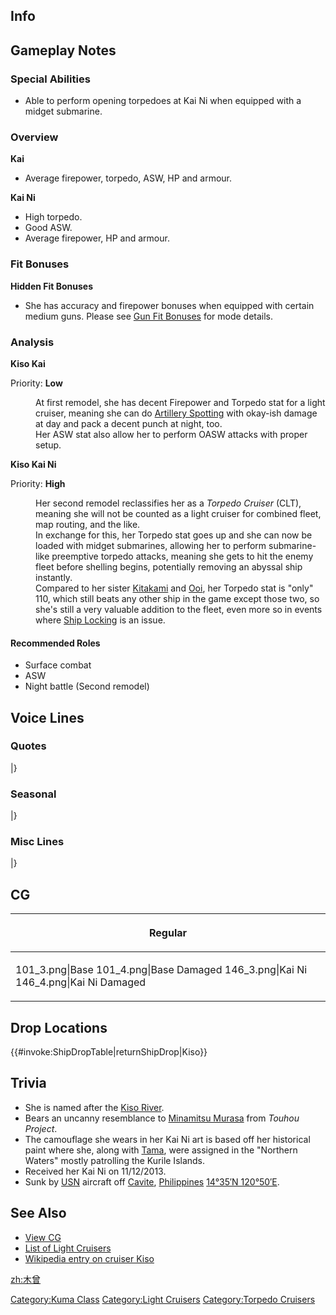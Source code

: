 ==Info==
{{KanmusuInfo|ID=041}}
{{KanmusuInfo|ID=041a}}
{{KanmusuInfo|ID=146}}

==Gameplay Notes==
===Special Abilities===
* Able to perform opening torpedoes at Kai Ni when equipped with a midget submarine.

===Overview===
'''Kai'''
* Average firepower, torpedo, ASW, HP and armour.

'''Kai Ni'''
* High torpedo.
* Good ASW.
* Average firepower, HP and armour.

===Fit Bonuses===
{{:{{BASEPAGENAME}}/Equipment Bonuses}}
{{clear}}

'''Hidden Fit Bonuses'''
* She has accuracy and firepower bonuses when equipped with certain medium guns. Please see [[Gun Fit Bonuses]] for mode details.

===Analysis===
'''Kiso Kai'''

Priority: '''Low'''

:At first remodel, she has decent Firepower and Torpedo stat for a light cruiser, meaning she can do [[Artillery Spotting]] with okay-ish damage at day and pack a decent punch at night, too.
:Her ASW stat also allow her to perform OASW attacks with proper setup.


'''Kiso Kai Ni'''

Priority: '''High'''

:Her second remodel reclassifies her as a ''Torpedo Cruiser'' (CLT), meaning she will not be counted as a light cruiser for combined fleet, map routing, and the like.
:In exchange for this, her Torpedo stat goes up and she can now be loaded with midget submarines, allowing her to perform submarine-like preemptive torpedo attacks, meaning she gets to hit the enemy fleet before shelling begins, potentially removing an abyssal ship instantly.
:Compared to her sister [[Kitakami]] and [[Ooi]], her Torpedo stat is "only" 110, which still beats any other ship in the game except those two, so she's still a very valuable addition to the fleet, even more so in events where [[Ship Locking]] is an issue.


====Recommended Roles====
* Surface combat
* ASW
* Night battle (Second remodel)

==Voice Lines==
===Quotes===
{{ShipquoteHeader}}
{{ShipquoteKai
|scenario = Introduction
|origin = 木曾だ。お前に最高の勝利を与えてやる。
|translation = I'm Kiso. I'll grant you the greatest victories.
|audio = Kiso-Introduction.ogg
}}
{{ShipquoteKai
|scenario = Introduction
|kai2 = yes
|origin = まだ不安なのか？大丈夫だ、俺を信じろ。
|translation = You're still uneasy? It'll be fun, just trust me.
|audio = KisoKai2-Introduction.ogg
}}
{{ShipquoteKai
|scenario = Library
|origin = 5500トン型の軽巡洋艦、球磨型の木曾だ。よろしくな。
やれ、滑走台だ、カタパルトだ、そんなもんはいらねえな。
戦いは敵の懐に飛び込んでやるもんよ。なあ？
|translation = I'm the 5500 ton light cruiser, Kuma-class, Kiso. Nice to meet you.
I don't need things like launch rails or catapults.
You need to plunge right into the heart of the enemy when you're fighting. Right?
|audio = Kiso-Library.ogg
}}
{{ShipquoteKai
|scenario = Secretary 1
|origin = なんだ？作戦か？
|translation = What is it? An operation?
|audio = Kiso-Secretary_1.ogg
}}
{{ShipquoteKai
|scenario = Secretary 2
|origin = 不安なのか？
|translation = Are you uneasy?
|audio = Kiso-Secretary_2.ogg
}}
{{ShipquoteKai
|scenario = Secretary 3
|origin = そうこなくっちゃなぁ。スキンシップも大事だな。
|translation = Now that's what I'm talking about. Skinship is important too.<ref>Skinship is a 

term for having a close physical relationship.</ref>
|audio = Kiso-Secretary_3.ogg
}}
{{ShipquoteKai
|scenario = Secretary 3
|kai2 = yes
|origin = いいぜ！俺とお前の仲じゃないか？
|translation = This is fine! Aren't we in a relationship?
|audio = KisoKai2-Secretary_3.ogg
}}
{{ShipquoteKai
|scenario = Secretary Idle
|kai2 = yes
|origin = いつかお前と・・・いや、なんでもない・・・。俺らしくもないな・・・ふふっ。
|translation = Someday we should... No, it's nothing... That's just not like me huh... Fufu~
|audio = Kiso-Idle.ogg
}}
{{ShipquoteKai
|scenario = Wedding
|origin = こういっちゃ不謹慎だが、貴様の指揮での戦いはゾクゾクするよ、悪くない！
|translation =Forgive my impudence but fighting under your command is thrilling. It's not bad!
|audio = Kiso-Wedding.ogg
}}
{{ShipquoteKai
|scenario = Player's Score
|origin = 通信だ。よぉく読んでおけ。
|translation = It's a message. Read it properly.
|audio = Kiso-Looking_At_Scores.ogg
}}
{{ShipquoteKai
|scenario = Joining the Fleet
|origin = 俺に勝負を挑む馬鹿は何奴だぁ？
|translation = Who is the fool that dares challenge me?
|audio = Kiso-Joining_A_Fleet.ogg
}}
{{ShipquoteKai
|scenario = Equipment 1
|origin = 水上機？…要らないねぇそんなモノは。
|translation = A seaplane? ...I don't need something like that.
|audio = Kiso-Equipment_1.ogg
}}
{{ShipquoteKai
|scenario = Equipment 2
|origin = いいねえ。こういうの。
|translation = Nice. This is nice.
|audio = Kiso-Equipment_1.ogg
}}
{{ShipquoteKai
|scenario = Equipment 3
|origin = アリだな。<ref>Shared with Secretary Married and Docking Major.</ref>
|translation = This will do.
|audio = Kiso-Equipment_3.ogg
}}
{{ShipquoteKai
|scenario = Supply
|kai2 = yes
|origin = 補給か、ありがたい。お前もちゃんと食えよ。
|translation = Thanks for the supplies. You should eat properly too.
|audio = Kiso-Supply.ogg
}}
{{ShipquoteKai
|scenario = Docking (Minor Damage)
|origin = 仕方ねえ。出てやるか。
|translation = I guess I got no choice. I got to go.
|audio = Kiso-Docking_Minor.ogg
}}
{{ShipquoteKai
|scenario = Construction
|origin = 新造艦ができたようだ。
|translation = Looks like a new ship has been built.
|audio = Kiso-Construction.ogg
}}
{{ShipquoteKai
|scenario = Returning from Sortie
|origin = 艦隊が帰ってきたな。
|translation = The fleet has come back.
|audio = Kiso-Returning_From_Sortie.ogg
}}
{{ShipquoteKai
|scenario = Starting a Sortie
|origin = 本当の戦闘ってヤツを、教えてやるよ。
|translation = I'll teach those bastards what a real battle is.
|audio = Kiso-Starting_A_Sortie.ogg
}}
{{ShipquoteKai
|scenario = Starting a Battle
|origin = 弱すぎる！！
|translation = Too weak!!
|audio = Kiso-Battle_Start.ogg
}}
{{ShipquoteKai
|scenario = Attack
|origin = いいぞっ！
|translation = Come on!
|audio = Kiso-Attack.ogg
}}
{{ShipquoteKai
|scenario = Daytime Spotting/ Night Battle Attack
|origin = お前等の指揮官は無能だなぁ！
|translation = Your commander is incompetent!
|audio = Kiso-Night_Attack.ogg
}}
{{ShipquoteKai
|scenario = Night Battle
|origin = それで逃げたつもりなのかい？
|translation = Did you think you can escape?
|audio = Kiso-Night_Battle.ogg
}}
{{ShipquoteKai
|scenario = MVP
|origin = 当然の結果だ。別に騒ぐほどのこともない。
|translation = This is the obvious result. It's nothing to make a fuss about.
|audio = Kiso-MVP.ogg
}}
{{ShipquoteKai
|scenario = Minor Damage 1
|origin = これくらいっ！！
|translation = This is just!!
|audio = Kiso-Minor_Damage_1.ogg
}}
{{ShipquoteKai
|scenario = Minor Damage 2
|origin = チッ…やるじゃないか！
|translation = Tch... Not bad!
|audio = Kiso-Minor_Damage_2.ogg
}}
{{ShipquoteKai
|scenario = Major Damage
|origin = ちょっとばかし、涼しくなったぜ。
|translation = It just got a bit cooler.
|audio = Kiso-Major_Damage.ogg
}}
{{ShipquoteKai
|scenario = Sunk
|origin = この木曾を沈めたこと…誇るがいい…
|translation = To be able to sink me... you should be proud...
|audio = Kiso-Sunk.ogg
}}
|} <references/>

{{clear}}

===Seasonal===
{{SeasonalHeaderOld}}
{{SeasonalQuote
|scenario = [[Seasonal/Christmas_2013|Christmas 2013]]
|origin =クリスマスだと……ま、悪くはないな。
|translation = Christmas...... Well, it's not bad.	
|audio = Kiso_Christmas_2015_Sec1.ogg
|notes = Secretary 1
}}
{{SeasonalQuote
|scenario = [[Seasonal/Christmas_2014|Christmas 2014]]
|origin =クリスマスケーキ…ふっ、こんなに甘くていいのか！？甘すぎる！！
|translation =	Christmas cake… Urgh, should it be so sweet!? It’s too sweet!!
|audio =Kiso_Christmas_2015_Sec3.ogg
|notes = Secretary 3
}}
{{SeasonalQuote
|scenario = [[Seasonal/Rainy_Season_2015|Rainy Season 2015]]
|origin = 雨の季節は、体の傷が疼く。早く早くとけしかけてくるようだ…いや、気にする。
|translation =	The rainy season makes my wounds ache. It’s telling me to hurry up… No, don’t worry about it.
|audio = Kiso_Rainy_Secretary_1.ogg
|notes =
}}
{{SeasonalQuote
|scenario = [[Seasonal/Mid_Summer_Season_Update|Midsummer 2015]]
|origin = 夏か。この季節、悪くはない。お前も海に行くか？なぁ？
|translation =	It’s summer. This season is not bad. Are you going to the sea too? Well?
|audio = Kiso_Mid_Summer.ogg
|notes =
}}
{{SeasonalQuote
|scenario = [[Seasonal/End_of_Year_2015|End of Year 2015]]
|origin = 艦娘対抗歌合戦だと…えぇ、いや。そんなもの俺は出ないぞ。で、出ないといっている！おい！
|translation =	The Ship Girl Singing Contest… Eh, no. I’m not going to take part in that. I-I said I won’t! Oi!
|audio = Kiso_Year_End_2015_Sec1.ogg
|notes = 
}}
{{SeasonalQuote
|scenario = [[Seasonal/New_Year_2016|New Year 2016]]
|origin = 謹賀新年だ！お前とこうして新しい年に迎えられて、よかった。今年も頼むぞ！
|translation =	Happy New Year! I’m glad I could greet the New Year with you. I’m counting on you again this year!
|audio = Kiso_New_Years_Day_2016.ogg
|notes = 
}}
{{SeasonalQuote
|scenario = [[Seasonal/Valentine%27s_Day_2016|Valentine’s Day 2016]]
|origin = こういうのは柄じゃないんだが…まぁ、戦友としての気持ちだ。取っておけ。
|translation =	I don’t usually do this but… Well, it’s from one comrade in arms too another. Take it.
|audio = Kiso_Valentine_Sec1.ogg
|notes = 
}}
{{SeasonalQuote
|scenario = [[Seasonal/Third_Anniversary|3rd Anniversary]]
|origin = 三周年、と言うわけか？お前とわれも長い付き合いになったな？いや悪くはないさ。
|translation =	It’s the 3rd Anniversary you say? We’ve known each other for a long time now huh? No, it’s not a bad thing.
|audio = Kiso_3rd_Anniversary_Sec1.mp3
|notes = 
}}
{{SeasonalQuote
|scenario = [[Seasonal/Setsubun_2017|Setsubun 2017]]
|origin = 何だその豆は?まさか、この木曽を鬼に見立てて投げるってわけじゃないよな？なぇ？
|translation =	What are those beans for? You couldn’t be thinking that I’m the Oni and throwing them at me right? Right?
|audio = Kiso_Setsubun_2017.mp3
|notes = 
}}
{{SeasonalQuote
|scenario = [[Seasonal/Saury_2017|Saury Festival 2017]]
|origin = 秋刀魚漁？あぁ、北方の漁場なら、俺が守るぜ。第五艦隊の切り込み隊長を信じろ！行くぜ！
|translation =	Saury fishing? Ah, I’ll protect the northern fishing grounds. Belive in the 5th Fleet’s raid leader! Let’s go!
|audio = Kiso_Sec1_Saury_2017.mp3
|notes = 
}}
{{SeasonalQuote
|scenario = [[Seasonal/Coming_of_Spring_2018|Coming of Spring 2018]]
|origin = あぁ、多摩よ、また寝てるな。第五艦隊の連中で花見をやるぞ。酒と料理を運べ。えぇ、途中で食うな、途中で！
|translation =	Ah, you’re sleeping again, Tama. The 5th Fleet is having a cherry blossom viewing. We packed alcohol and food. Eh, don’t eat everything on the way there!
|audio = Kiso_Spring_2018_Sec1.mp3
|notes = 
}}
{{SeasonalQuote
|scenario = [[Seasonal/Fifth_Anniversary|5th Anniversary]]
|origin = 五周年ったちょいっとビビるな。お前と俺も長い付き合いになったな。悪くはない。なぁ？
|translation =	It’s a bit surprising that it’s the 5th Anniversary. We’ve been with each other for such a long time. Not bad. Right?
|audio = Kiso_5th_Anniversary_Sec1.mp3
|notes = 
}}
{{SeasonalQuote
|scenario = [[Seasonal/Sixth_Anniversary|6th Anniversary]]
|origin = えへぇ、六周年だと？ちょっと笑うな。悪い悪い、お前と俺もずいぶん長い付き合いになったな。なぁ？
|translation =	Heh, the 6th Anniversary? That just makes me want to laugh. Sorry about that, we've known each other for quite a while. Right?
|audio = Kiso_6th_Anniversary_Sec2.mp3
|notes = Secretary 2
}}
{{SeasonalQuote
|scenario = [[Seasonal/Seventh_Anniversary|7th Anniversary]]
|origin = まさかの七周年だと？ありえんな。まあ、いい。お前と俺もずいぶん長い付き合えになったな。うん。
|translation =	Is it seriously the 7th Anniversary? I don't believe it. Well anyway, we've known each other for quite a long time now. Yep.
|audio = Kiso_7th_Anniversary_Secretary_2.mp3
|notes = Secretary 2
}}
|}<references/>

{{clear}}

===Misc Lines===
{{SeasonalHeaderOld}}
{{SeasonalQuote
|scenario = [[Spring 2019 Event]]
|origin = 木曽隊、これより突入する。行くぜ！
|translation =	Kiso Squad, we're charging in now. Let's go!
|audio = KisoKai2-Friend_Fleet_1.mp3
|notes = Friend Fleet Line
}}
{{SeasonalQuote
|scenario = [[Spring 2019 Event]]
|origin = 木曽、突入する。おら、おら、道を開けろ！
|translation =	Kiso, charging in. Come on, come on, make way!
|audio = KisoKai2-Friend_Fleet_2.mp3
|notes = Friend Fleet Line
}}
|}<references/>

{{clear}}

==CG==
{| class="mw-collapsible mw-collapsed wikitable" style="width: 100%;"
!Regular
|-
|<gallery>
101_3.png|Base
101_4.png|Base Damaged
146_3.png|Kai Ni
146_4.png|Kai Ni Damaged
</gallery>
|}

==Drop Locations==
{{#invoke:ShipDropTable|returnShipDrop|Kiso}}

==Trivia==
*She is named after the [https://en.wikipedia.org/wiki/Kiso_River Kiso River].
*Bears an uncanny resemblance to [http://en.touhouwiki.net/wiki/Minamitsu_Murasa Minamitsu Murasa] from ''Touhou Project''. 
*The camouflage she wears in her Kai Ni art is based off her historical paint where she, along with [[Tama]], were assigned in the "Northern Waters" mostly patrolling the Kurile Islands.
* Received her Kai Ni on 11/12/2013.
*Sunk by [http://en.wikipedia.org/wiki/USN USN] aircraft off [http://en.wikipedia.org/wiki/Cavite Cavite], [http://en.wikipedia.org/wiki/Philippines Philippines] [http://tools.wmflabs.org/geohack/geohack.php?pagename=Japanese_cruiser_Kiso&params=14_35_N_120_50_E_ 14°35′N 120°50′E].

==See Also==
*[[{{PAGENAME}}/Gallery|View {{PAGENAME}} CG]]
*[[EliteCL|List of Light Cruisers]]
*[[wikipedia:Japanese_cruiser_Kiso|Wikipedia entry on cruiser Kiso]]
{{shiplist}}
[[Category:Kuma Class]]
[[Category:Light Cruisers]]
[[Category:Torpedo Cruisers]]
[[zh:木曾]]